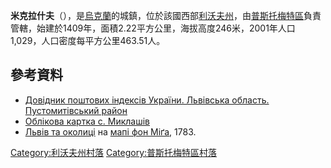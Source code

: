 {{coord|49|49|54|N|24|13|31|E|scale:100000|display=title}}

'''米克拉什夫'''（{{lang-uk|Миклашів}}），是[[烏克蘭|烏克蘭]]的城鎮，位於該國西部[[利沃夫州|利沃夫州]]，由[[普斯托梅特區|普斯托梅特區]]負責管轄，始建於1409年，面積2.22平方公里，海拔高度246米，2001年人口1,029，人口密度每平方公里463.51人。

==參考資料==
*[http://www.uaidx.com/13/298/index Довідник поштових індексів України. Львівська область. Пустомитівський район] {{Wayback|url=http://www.uaidx.com/13/298/index |date=20161011013019 }}
* [http://w1.c1.rada.gov.ua/pls/z7503/A005?rf7571=20560 Облікова картка с. Миклашів]
* [http://www.lvivcenter.org/uk/umd/map/?ci_mapid=102 Львів та околиці] {{Wayback|url=http://www.lvivcenter.org/uk/umd/map/?ci_mapid=102 |date=20161017152206 }} на [[Мапи_фон_Міґа|мапі фон Міґа]], 1783.

[[Category:利沃夫州村落|Category:利沃夫州村落]]
[[Category:普斯托梅特區村落|Category:普斯托梅特區村落]]


{{Lviv-geo-stub}}